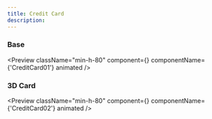 ```yaml
---
title: Credit Card
description:
---
```


### Base

<Preview
  className="min-h-80"
  component={<CreditCard />}
  componentName={'CreditCard01'}
  animated
/>

### 3D Card

<Preview
  className="min-h-80"
  component={<CreditCard2 />}
  componentName={'CreditCard02'}
  animated
/>
